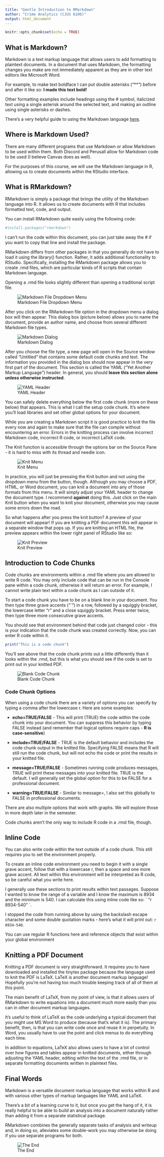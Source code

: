 ```yaml
---
title: "Gentle Introduction to RMarkdown"
author: "Crime Analytics (CJUS 6106)"
output: html_document
---
```


```r
knitr::opts_chunk$set(echo = TRUE)
```

## What is Markdown?

Markdown is a text markup language that allows users to add formatting to plaintext documents. In a document that uses Markdown, the formatting changes you make are not immediately apparent as they are in other text editors like Microsoft Word. 

For example, to make text boldface I can put double asterisks ("\*\*") before and after it like so: **I made this text bold!**

Other formatting examples include headings using the \# symbol, italicized text using a single asterisk around the selected text, and making an outline using single asterisks or dashes. 

There's a very helpful guide to using the Markdown language [here](https://www.markdownguide.org/).

## Where is Markdown Used?

There are many different programs that use Markdown or allow Markdown to be used within them. Both Discord and Perusall allow for Markdown code to be used (I believe Canvas does as well). 

For the purposes of this course, we will use the Markdown language in R, allowing us to create documents within the RStudio interface.

## What is RMarkdown?

RMarkdown is simply a package that brings the utility of the Markdown language into R. It allows us to create documents with R that includes formatted text, code, and output. 

You can install RMarkdown quite easily using the following code:

```r
#install.packages("rmarkdown")
```

I can't run the code within this document, you can just take away the \# if you want to copy that line and install the package. 

RMarkdown differs from other packages in that you generally do not have to load it using the library() function. Rather, it adds additional functionality to RStudio. Specifically, installing the RMarkdown package allows you to create .rmd files, which are particular kinds of R scripts that contain Markdown language. 

Opening a .rmd file looks slightly different than opening a traditional script file. 

![Markdown File Dropdown Menu](markdown_file_dropdown.jpeg)

After you click on the RMarkdown file option in the dropdown menu a dialog box will then appear. This dialog box (picture below) allows you to name the document, provide an author name, and choose from several different Markdown file types. 

![Markdown Dialog](markdown_dialog.jpeg)

After you choose the file type, a new page will open in the Source window called "Untitled" that contains some default code chunks and text. The information you provided in the dialog box should now appear in the very first part of the document. This section is called the YAML ("Yet Another Markup Language") header. In general, you should **leave this section alone unless otherwise instructed**.

![YAML Header](markdown_highlight.jpeg)

You can safely delete everything below the first code chunk (more on these below) that appears. This is what I call the setup code chunk. It's where you'll load libraries and set other global options for your document. 

While you are creating a Markdown script it is good practice to knit the file every now and again to make sure that the file can compile without encountering an error. Errors in the knitting process can involve incorrect Markdown code, incorrect R code, or incorrect LaTeX code. 

The Knit function is accessible through the options bar on the Source Pane - it is hard to miss with its thread and needle icon. 

![Knit Menu](knit_menu.jpeg)

In practice, you will just be pressing the Knit button and not using the dropdown menu from the button, though. Although you may choose a PDF, HTML, or Word document, you can knit a document into any of those formats from this menu. It will simply adjust your YAML header to change the document type. I recommend **against** doing this. Just click on the main Knit button when you want to knit your document, otherwise you may cause some errors down the road. 

So what happens after you press the knit button? A preview of your document will appear! If you are knitting a PDF document this will appear in a separate window that pops up. If you are knitting an HTML file, the preview appears within the lower right panel of RStudio like so:

![Knit Preview](knit_preview.jpeg)

## Introduction to Code Chunks

Code chunks are environments within a .rmd file where you are allowed to write R code. You may only include code that can be run in the Console pane within a code chunk, otherwise it will return an error. For example, I cannot write plain text within a code chunk as I can outside of it. 

To start a code chunk you have to be on a blank line in your document. You then type three grave accents ("`") in a row, followed by a squiggly bracket, the lowercase letter "r" and a close squiggly bracket. Press enter twice, then type three more consecutive grave accents. 

You should see that environment behind that code just changed color - this is your indication that the code chunk was created correctly. Now, you can enter R code within it. 

```r
print("This is a code chunk")
```

You'll see above that the code chunk prints out a little differently than it looks within the .rmd, but this is what you should see if the code is set to print out in your knitted PDF. 

![Blank Code Chunk](blank_codechunk.png)

### Code Chunk Options

When using a code chunk there are a variety of options you can specify by typing a comma after the lowercase r. Here are some examples:

* **echo=TRUE/FALSE** - This will print (TRUE) the code within the code chunk into your document. You can suppress this behavior by typing FALSE instead (and remember that logical options require caps - **R is case-sensitive**)

* **include=TRUE/FALSE** - TRUE is the default behavior and includes the code chunk output in the knitted file. Specifying FALSE means that R will still run the code chunk, but will not echo the code or print the results in your knitted file. 

* **message=TRUE/FALSE** - Sometimes running code produces messages, TRUE will print these messages into your knitted file. TRUE is the default. I will generally set the global option for this to be FALSE for a professional document. 

* **warning=TRUE/FALSE** - Similar to message=, I also set this globally to FALSE in professional documents. 

There are also multiple options that work with graphs. We will explore those in more depth later in the semester. 

Code chunks aren't the only way to include R code in a .rmd file, though. 

## Inline Code

You can also write code within the text outside of a code chunk. This still requires you to set the environment properly. 

To create an inline code environment you need to begin it with a single grave accent, follow that with a lowercase r, then a space and one more grave accent. All text within this environment will be interpreted as R code, so be careful what you write here. 

I generally use these sections to print results within text passages. Suppose I wanted to know the range of a variable and I know the maximum is 8934 and the minimum is 540. I can calculate this using inline code like so: \` "r  8934-540" \`.

I stopped the code from running above by using the backslash escape character and some double quotation marks - here's what it will print out: `r 8934-540`.

You can use regular R functions here and reference objects that exist within your global environment 

## Knitting a PDF Document

Knitting a PDF document is very straightforward. It requires you to have downloaded and installed the tinytex package because the language used to knit the PDF is LaTeX. 
LaTeX is another document markup language! Hopefully you're not having too much trouble keeping track of all of them at this point. 

The main benefit of LaTeX, from my point of view, is that it allows users of RMarkdown to write equations into a document much more easily than you can in other document markup languages. 

It's useful to think of LaTeX as the code underlying a typical document that you might use MS Word to produce (because that's what it is). The primary benefit, then, is that you can write code once and reuse it in perpetuity. In Word, you usually have to use the point and click menus to do everything each time. 

In addition to equations, LaTeX also allows users to have a lot of control over how figures and tables appear in knitted documents, either through adjusting the YAML header, editing within the text of the .rmd file, or in separate formatting documents written in plaintext files. 

## Final Words

Markdown is a versatile document markup language that works within R and with various other types of markup languages like YAML and LaTeX.

There's a bit of a learning curve to it, but once you get the hang of it, it is really helpful to be able to build an analysis into a document naturally rather than adding it from a separate statistical package. 

RMarkdown combines the generally separate tasks of analysis and writeup and, in doing so, alleviates some double-work you may otherwise be doing if you use separate programs for both. 

![The End](spongebob_theend.jfif)



